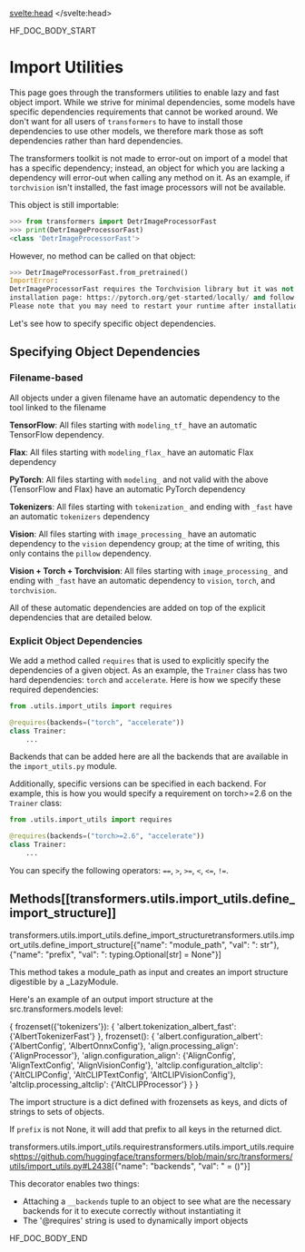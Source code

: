 <script lang="ts">
let fw: "pt" | "tf" = "pt";
onMount(() => {
    const urlParams = new URLSearchParams(window.location.search);
    fw = urlParams.get("fw") || "pt";
});
</script>
<svelte:head>
  <meta name="hf:doc:metadata" content={metadata} >
</svelte:head>

<!--HF DOCBUILD BODY START-->

HF_DOC_BODY_START

<!--Copyright 2025 The HuggingFace Team. All rights reserved.

Licensed under the Apache License, Version 2.0 (the "License"); you may not use this file except in compliance with
the License. You may obtain a copy of the License at

http://www.apache.org/licenses/LICENSE-2.0

Unless required by applicable law or agreed to in writing, software distributed under the License is distributed on
an "AS IS" BASIS, WITHOUT WARRANTIES OR CONDITIONS OF ANY KIND, either express or implied. See the License for the
specific language governing permissions and limitations under the License.

⚠️ Note that this file is in Markdown but contain specific syntax for our doc-builder (similar to MDX) that may not be
rendered properly in your Markdown viewer.

-->

# Import Utilities

This page goes through the transformers utilities to enable lazy and fast object import.
While we strive for minimal dependencies, some models have specific dependencies requirements that cannot be
worked around. We don't want for all users of `transformers` to have to install those dependencies to use other models,
we therefore mark those as soft dependencies rather than hard dependencies.

The transformers toolkit is not made to error-out on import of a model that has a specific dependency; instead, an
object for which you are lacking a dependency will error-out when calling any method on it. As an example, if 
`torchvision` isn't installed, the fast image processors will not be available. 

This object is still importable:

```python
>>> from transformers import DetrImageProcessorFast
>>> print(DetrImageProcessorFast)
<class 'DetrImageProcessorFast'>
```

However, no method can be called on that object:

```python
>>> DetrImageProcessorFast.from_pretrained()
ImportError: 
DetrImageProcessorFast requires the Torchvision library but it was not found in your environment. Check out the instructions on the
installation page: https://pytorch.org/get-started/locally/ and follow the ones that match your environment.
Please note that you may need to restart your runtime after installation.
```

Let's see how to specify specific object dependencies.

## Specifying Object Dependencies

### Filename-based

All objects under a given filename have an automatic dependency to the tool linked to the filename

**TensorFlow**: All files starting with `modeling_tf_` have an automatic TensorFlow dependency.

**Flax**: All files starting with `modeling_flax_` have an automatic Flax dependency

**PyTorch**: All files starting with `modeling_` and not valid with the above (TensorFlow and Flax) have an automatic 
PyTorch dependency

**Tokenizers**: All files starting with `tokenization_` and ending with `_fast` have an automatic `tokenizers` dependency

**Vision**: All files starting with `image_processing_` have an automatic dependency to the `vision` dependency group; 
at the time of writing, this only contains the `pillow` dependency.

**Vision + Torch + Torchvision**: All files starting with `image_processing_` and ending with `_fast` have an automatic
dependency to `vision`, `torch`, and `torchvision`.

All of these automatic dependencies are added on top of the explicit dependencies that are detailed below.

### Explicit Object Dependencies

We add a method called `requires` that is used to explicitly specify the dependencies of a given object. As an
example, the `Trainer` class has two hard dependencies: `torch` and `accelerate`. Here is how we specify these 
required dependencies:

```python
from .utils.import_utils import requires

@requires(backends=("torch", "accelerate"))
class Trainer:
    ...
```

Backends that can be added here are all the backends that are available in the `import_utils.py` module.

Additionally, specific versions can be specified in each backend. For example, this is how you would specify
a requirement on torch>=2.6 on the `Trainer` class:

```python
from .utils.import_utils import requires

@requires(backends=("torch>=2.6", "accelerate"))
class Trainer:
    ...
```

You can specify the following operators: `==`, `>`, `>=`, `<`, `<=`, `!=`.

## Methods[[transformers.utils.import_utils.define_import_structure]]

<div class="docstring border-l-2 border-t-2 pl-4 pt-3.5 border-gray-100 rounded-tl-xl mb-6 mt-8">


<docstring><name>transformers.utils.import_utils.define_import_structure</name><anchor>transformers.utils.import_utils.define_import_structure</anchor><parameters>[{"name": "module_path", "val": ": str"}, {"name": "prefix", "val": ": typing.Optional[str] = None"}]</parameters></docstring>

This method takes a module_path as input and creates an import structure digestible by a _LazyModule.

Here's an example of an output import structure at the src.transformers.models level:

{
frozenset({'tokenizers'}): {
'albert.tokenization_albert_fast': {'AlbertTokenizerFast'}
},
frozenset(): {
'albert.configuration_albert': {'AlbertConfig', 'AlbertOnnxConfig'},
'align.processing_align': {'AlignProcessor'},
'align.configuration_align': {'AlignConfig', 'AlignTextConfig', 'AlignVisionConfig'},
'altclip.configuration_altclip': {'AltCLIPConfig', 'AltCLIPTextConfig', 'AltCLIPVisionConfig'},
'altclip.processing_altclip': {'AltCLIPProcessor'}
}
}

The import structure is a dict defined with frozensets as keys, and dicts of strings to sets of objects.

If `prefix` is not None, it will add that prefix to all keys in the returned dict.


</div>

<div class="docstring border-l-2 border-t-2 pl-4 pt-3.5 border-gray-100 rounded-tl-xl mb-6 mt-8">


<docstring><name>transformers.utils.import_utils.requires</name><anchor>transformers.utils.import_utils.requires</anchor><source>https://github.com/huggingface/transformers/blob/main/src/transformers/utils/import_utils.py#L2438</source><parameters>[{"name": "backends", "val": " = ()"}]</parameters></docstring>

This decorator enables two things:
- Attaching a `__backends` tuple to an object to see what are the necessary backends for it
  to execute correctly without instantiating it
- The '@requires' string is used to dynamically import objects


</div>

<!--HF DOCBUILD BODY END-->

HF_DOC_BODY_END

